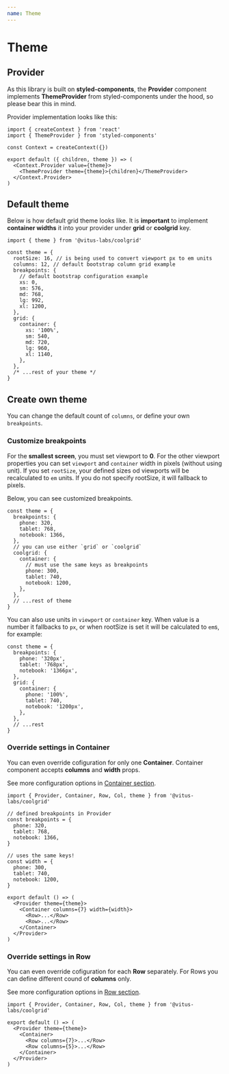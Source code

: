 ```yaml
---
name: Theme
---
```


# Theme

## Provider

As this library is built on **styled-components**, the **Provider** component
implements **ThemeProvider** from styled-components under the hood, so please bear
this in mind.

Provider implementation looks like this:

```tsx
import { createContext } from 'react'
import { ThemeProvider } from 'styled-components'

const Context = createContext({})

export default ({ children, theme }) => (
  <Context.Provider value={theme}>
    <ThemeProvider theme={theme}>{children}</ThemeProvider>
  </Context.Provider>
)
```

## Default theme

Below is how default grid theme looks like. It is **important**
to implement **container widths** it into your provider under
**grid** or **coolgrid** key.

```tsx
import { theme } from '@vitus-labs/coolgrid'

const theme = {
  rootSize: 16, // is being used to convert viewport px to em units
  columns: 12, // default bootstrap column grid example
  breakpoints: {
    // default bootstrap configuration example
    xs: 0,
    sm: 576,
    md: 768,
    lg: 992,
    xl: 1200,
  },
  grid: {
    container: {
      xs: '100%',
      sm: 540,
      md: 720,
      lg: 960,
      xl: 1140,
    },
  },
  /* ...rest of your theme */
}
```

## Create own theme

You can change the default count of `columns`, or define
your own `breakpoints`.

### Customize breakpoints

For the **smallest screen**, you must set viewport to **0**.
For the other viewport properties you can set `viewport`
and `container` width in pixels (without using unit). If you
set `rootSize`, your defined sizes od viewports will be
recalculated to `em` units. If you do not specify rootSize,
it will fallback to pixels.

Below, you can see customized breakpoints.

```tsx
const theme = {
  breakpoints: {
    phone: 320,
    tablet: 768,
    notebook: 1366,
  },
  // you can use either `grid` or `coolgrid`
  coolgrid: {
    container: {
      // must use the same keys as breakpoints
      phone: 300,
      tablet: 740,
      notebook: 1200,
    },
  },
  // ...rest of theme
}
```

You can also use units in `viewport` or `container` key. When value
is a number it fallbacks to `px`, or when rootSize is set it will
be calculated to `em`s, for example:

```tsx
const theme = {
  breakpoints: {
    phone: '320px',
    tablet: '768px',
    notebook: '1366px',
  },
  grid: {
    container: {
      phone: '100%',
      tablet: 740,
      notebook: '1200px',
    },
  },
  // ...rest
}
```

### Override settings in Container

You can even override cofiguration for only one **Container**.
Container component accepts **columns** and **width** props.

See more configuration options in [Container section](/docs/ui-system/coolgrid/container).

```tsx
import { Provider, Container, Row, Col, theme } from '@vitus-labs/coolgrid'

// defined breakpoints in Provider
const breakpoints = {
  phone: 320,
  tablet: 768,
  notebook: 1366,
}

// uses the same keys!
const width = {
  phone: 300,
  tablet: 740,
  notebook: 1200,
}

export default () => (
  <Provider theme={theme}>
    <Container columns={7} width={width}>
      <Row>...</Row>
      <Row>...</Row>
    </Container>
  </Provider>
)
```

### Override settings in Row

You can even override cofiguration for each **Row** separately.
For Rows you can define different cound of **columns** only.

See more configuration options in [Row section](/docs/ui-system/coolgrid/row).

```tsx
import { Provider, Container, Row, Col, theme } from '@vitus-labs/coolgrid'

export default () => (
  <Provider theme={theme}>
    <Container>
      <Row columns={7}>...</Row>
      <Row columns={5}>...</Row>
    </Container>
  </Provider>
)
```
